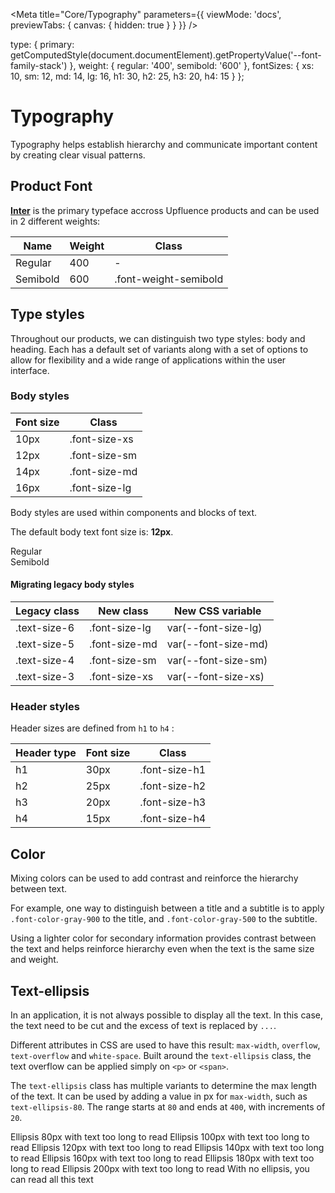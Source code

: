 
<Meta
  title="Core/Typography"
  parameters={{
    viewMode: 'docs',
    previewTabs: { canvas: { hidden: true } }
  }}
/>

  type: {
    primary: getComputedStyle(document.documentElement).getPropertyValue('--font-family-stack')
  },
  weight: {
    regular: '400',
    semibold: '600'
  },
  fontSizes: {
    xs: 10,
    sm: 12,
    md: 14,
    lg: 16,
    h1: 30,
    h2: 25,
    h3: 20,
    h4: 15
  }
};


# Typography

Typography helps establish hierarchy and communicate important content by
creating clear visual patterns.

## Product Font

**[Inter](https://fonts.google.com/specimen/Inter)** is the primary typeface accross Upfluence products and can be used
in 2 different weights:

| Name     | Weight | Class                 |
| -------- | ------ | --------------------- |
| Regular  | 400    | -                     |
| Semibold | 600    | .font-weight-semibold |

## Type styles

Throughout our products, we can distinguish two type styles: body and heading.
Each has a default set of variants along with a set of options to allow for
flexibility and a wide range of applications within the user interface.

### Body styles

<div class="fx-row fx-gap-px-30">
  <div>
    <table class="margin-bottom-px-30">
      <thead>
        <tr>
          <th>Font size</th>
          <th>Class</th>
        </tr>
      </thead>
      <tbody>
        <tr>
          <td>10px</td>
          <td>.font-size-xs</td>
        </tr>
        <tr>
          <td>12px</td>
          <td>.font-size-sm</td>
        </tr>
        <tr>
          <td>14px</td>
          <td>.font-size-md</td>
        </tr>
        <tr>
          <td>16px</td>
          <td>.font-size-lg</td>
        </tr>
      </tbody>
    </table>
  </div>
  <div>
    <p>Body styles are used within components and blocks of text.</p>
    <p>
      The default body text font size is: <strong>12px</strong>.
    </p>
  </div>
</div>

<div class="fx-row fx-gap-px-12">
  <div class="fx-1">
    <div class="fx-col">
      <span>Regular</span>
      <Typeset
        fontSizes={[typography.fontSizes.xs, typography.fontSizes.sm, typography.fontSizes.md, typography.fontSizes.lg]}
        fontWeight={typography.weight.regular}
        sampleText={SampleText}
        fontFamily={typography.type.primary}
      />
    </div>
  </div>
  <div class="fx-1">
    <div class="fx-col">
      <span>Semibold</span>
      <Typeset
        fontSizes={[typography.fontSizes.xs, typography.fontSizes.sm, typography.fontSizes.md, typography.fontSizes.lg]}
        fontWeight={typography.weight.semibold}
        sampleText={SampleText}
        fontFamily={typography.type.primary}
      />
    </div>
  </div>
</div>

#### Migrating legacy body styles

<div class="margin-bottom-px-48">
  <table>
    <thead>
      <tr>
        <th>Legacy class</th>
        <th>New class</th>
        <th>New CSS variable</th>
      </tr>
    </thead>
    <tbody>
      <tr>
        <td>.text-size-6</td>
        <td>.font-size-lg</td>
        <td>var(--font-size-lg)</td>
      </tr>
      <tr>
        <td>.text-size-5</td>
        <td>.font-size-md</td>
        <td>var(--font-size-md)</td>
      </tr>
      <tr>
        <td>.text-size-4</td>
        <td>.font-size-sm</td>
        <td>var(--font-size-sm)</td>
      </tr>
      <tr>
        <td>.text-size-3</td>
        <td>.font-size-xs</td>
        <td>var(--font-size-xs)</td>
      </tr>
    </tbody>
  </table>
</div>

### Header styles

Header sizes are defined from `h1` to `h4` :

<div class="fx-row fx-gap-px-12">
  <div class="margin-top-px-12">
    <table>
      <thead>
        <tr>
          <th>Header type</th>
          <th>Font size</th>
          <th>Class</th>
        </tr>
      </thead>
      <tbody>
        <tr>
          <td>h1</td>
          <td>30px</td>
          <td>.font-size-h1</td>
        </tr>
        <tr>
          <td>h2</td>
          <td>25px</td>
          <td>.font-size-h2</td>
        </tr>
        <tr>
          <td>h3</td>
          <td>20px</td>
          <td>.font-size-h3</td>
        </tr>
        <tr>
          <td>h4</td>
          <td>15px</td>
          <td>.font-size-h4</td>
        </tr>
      </tbody>
    </table>
  </div>
  <div class="fx-1">
    <Typeset
      fontSizes={[
        Number(typography.fontSizes.h1),
        Number(typography.fontSizes.h2),
        Number(typography.fontSizes.h3),
        Number(typography.fontSizes.h4)
      ]}
      fontWeight={typography.weight.regular}
      sampleText={SampleText}
      fontFamily={typography.type.primary}
    />
  </div>
</div>

## Color

Mixing colors can be used to add contrast and reinforce the hierarchy between
text.

For example, one way to distinguish between a title and a subtitle is to apply
`.font-color-gray-900` to the title, and `.font-color-gray-500` to the subtitle.

Using a lighter color for secondary information provides contrast between the
text and helps reinforce hierarchy even when the text is the same size and
weight.

<ColorPalette>
  <ColorItem
    title="Gray 900"
    subtitle="This is the default text color and can be used for any content that does not have any particular hierarchy."
    colors={{
      '.font-color-gray-900 / var(--color-gray-900)': getComputedStyle(document.documentElement).getPropertyValue(
        '--color-gray-900'
      )
    }}
  />
  <ColorItem
    title="Gray 500"
    subtitle="This lighter color can be used to de-emphasize secondary content, sub-sections, labels, etc."
    colors={{
      '.font-color-gray-500 / var(--color-gray-500)': getComputedStyle(document.documentElement).getPropertyValue(
        '--color-gray-500'
      )
    }}
  />
  <ColorItem
    title="Gray 400"
    subtitle="Our lightest font color, usable when a 3rd level of hierarchy is needed"
    colors={{
      '.font-color-gray-400 / var(--color-gray-400)': getComputedStyle(document.documentElement).getPropertyValue(
        '--color-gray-400'
      )
    }}
  />
</ColorPalette>

## Text-ellipsis

In an application, it is not always possible to display all the text. In this case, the text need to be cut and the
excess of text is replaced by `...`.

Different attributes in CSS are used to have this result: `max-width`, `overflow`, `text-overflow` and
`white-space`. Built around the `text-ellipsis` class, the text overflow can be applied simply on `<p>` or `<span>`.

The `text-ellipsis` class has multiple variants to determine the max length of the text. It can be used by adding a value in px for `max-width`, such as `text-ellipsis-80`. The range starts at `80` and ends at `400`, with increments of `20`.

<Canvas>
  <div class="flex-column">
    <span class="text-ellipsis-80">Ellipsis 80px with text too long to read</span>
    <span class="text-ellipsis-100">Ellipsis 100px with text too long to read</span>
    <span class="text-ellipsis-120">Ellipsis 120px with text too long to read</span>
    <span class="text-ellipsis-140">Ellipsis 140px with text too long to read</span>
    <span class="text-ellipsis-160">Ellipsis 160px with text too long to read</span>
    <span class="text-ellipsis-180">Ellipsis 180px with text too long to read</span>
    <span class="text-ellipsis-200">Ellipsis 200px with text too long to read</span>
    <span>With no ellipsis, you can read all this text</span>
  </div>
</Canvas>
